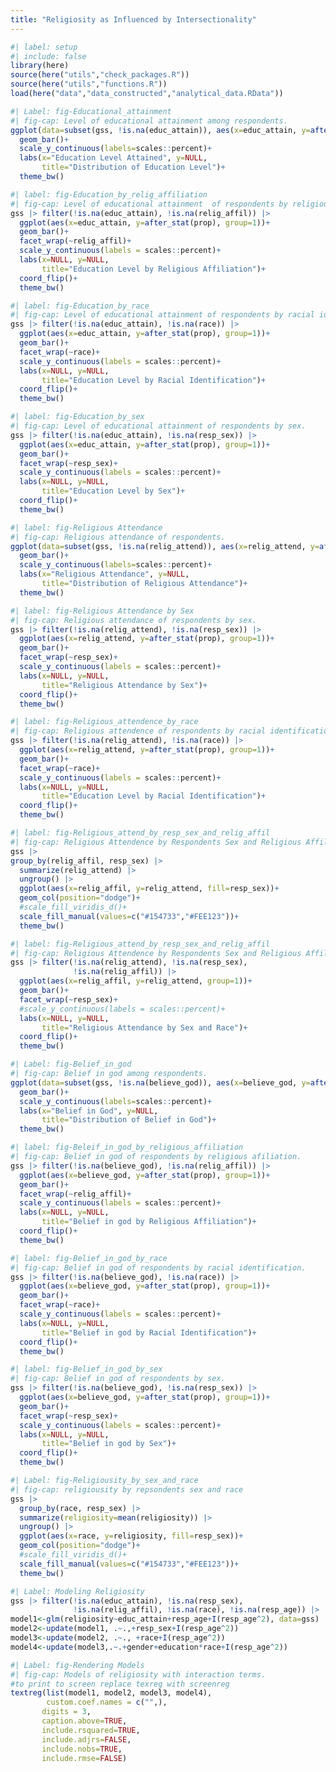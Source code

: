 ```yaml
---
title: "Religiosity as Influenced by Intersectionality"
---
```


```r
#| label: setup
#| include: false
library(here)
source(here("utils","check_packages.R"))
source(here("utils","functions.R"))
load(here("data","data_constructed","analytical_data.RData"))
```


```r
#| Label: fig-Educational_attainment
#| fig-cap: Level of educational attainment among respondents. 
ggplot(data=subset(gss, !is.na(educ_attain)), aes(x=educ_attain, y=after_stat(prop), group=1))+
  geom_bar()+
  scale_y_continuous(labels=scales::percent)+
  labs(x="Education Level Attained", y=NULL, 
       title="Distribution of Education Level")+
  theme_bw()
```

```r
#| label: fig-Education_by_relig_affiliation
#| fig-cap: Level of educational attainment  of respondents by religious afiliation.
gss |> filter(!is.na(educ_attain), !is.na(relig_affil)) |>
  ggplot(aes(x=educ_attain, y=after_stat(prop), group=1))+
  geom_bar()+
  facet_wrap(~relig_affil)+
  scale_y_continuous(labels = scales::percent)+
  labs(x=NULL, y=NULL, 
       title="Education Level by Religious Affiliation")+
  coord_flip()+
  theme_bw()
```

```r
#| label: fig-Education_by_race
#| fig-cap: Level of educational attainment of respondents by racial identification.
gss |> filter(!is.na(educ_attain), !is.na(race)) |>
  ggplot(aes(x=educ_attain, y=after_stat(prop), group=1))+
  geom_bar()+
  facet_wrap(~race)+
  scale_y_continuous(labels = scales::percent)+
  labs(x=NULL, y=NULL, 
       title="Education Level by Racial Identification")+
  coord_flip()+
  theme_bw()
```

```r
#| label: fig-Education_by_sex
#| fig-cap: Level of educational attainment of respondents by sex.
gss |> filter(!is.na(educ_attain), !is.na(resp_sex)) |>
  ggplot(aes(x=educ_attain, y=after_stat(prop), group=1))+
  geom_bar()+
  facet_wrap(~resp_sex)+
  scale_y_continuous(labels = scales::percent)+
  labs(x=NULL, y=NULL, 
       title="Education Level by Sex")+
  coord_flip()+
  theme_bw()
```

```r
#| label: fig-Religious Attendance
#| fig-cap: Religious attendance of respondents. 
ggplot(data=subset(gss, !is.na(relig_attend)), aes(x=relig_attend, y=after_stat(prop), group=1))+
  geom_bar()+
  scale_y_continuous(labels=scales::percent)+
  labs(x="Religious Attendance", y=NULL, 
       title="Distribution of Religious Attendance")+
  theme_bw()
```

```r
#| label: fig-Religious Attendance by Sex
#| fig-cap: Religious attendance of respondents by sex.
gss |> filter(!is.na(relig_attend), !is.na(resp_sex)) |>
  ggplot(aes(x=relig_attend, y=after_stat(prop), group=1))+
  geom_bar()+
  facet_wrap(~resp_sex)+
  scale_y_continuous(labels = scales::percent)+
  labs(x=NULL, y=NULL, 
       title="Religious Attendance by Sex")+
  coord_flip()+
  theme_bw()
```

```r
#| label: fig-Religious_attendence_by_race
#| fig-cap: Religious attendence of respondents by racial identification.
gss |> filter(!is.na(relig_attend), !is.na(race)) |>
  ggplot(aes(x=relig_attend, y=after_stat(prop), group=1))+
  geom_bar()+
  facet_wrap(~race)+
  scale_y_continuous(labels = scales::percent)+
  labs(x=NULL, y=NULL, 
       title="Education Level by Racial Identification")+
  coord_flip()+
  theme_bw()
```

```r
#| label: fig-Religious_attend_by_resp_sex_and_relig_affil
#| fig-cap: Religious Attendence by Respondents Sex and Religious Affiliation
gss |>  
group_by(relig_affil, resp_sex) |>
  summarize(relig_attend) |>
  ungroup() |>
  ggplot(aes(x=relig_affil, y=relig_attend, fill=resp_sex))+
  geom_col(position="dodge")+
  #scale_fill_viridis_d()+
  scale_fill_manual(values=c("#154733","#FEE123"))+
  theme_bw()
```

```r
#| label: fig-Religious_attend_by_resp_sex_and_relig_affil
#| fig-cap: Religious Attendence by Respondents Sex and Religious Affiliation
gss |> filter(!is.na(relig_attend), !is.na(resp_sex),
              !is.na(relig_affil)) |>
  ggplot(aes(x=relig_affil, y=relig_attend, group=1))+
  geom_bar()+
  facet_wrap(~resp_sex)+
  #scale_y_continuous(labels = scales::percent)+
  labs(x=NULL, y=NULL, 
       title="Religious Attendance by Sex and Race")+
  coord_flip()+
  theme_bw()
```

```r
#| Label: fig-Belief_in_god
#| fig-cap: Belief in god among respondents. 
ggplot(data=subset(gss, !is.na(believe_god)), aes(x=believe_god, y=after_stat(prop), group=1))+
  geom_bar()+
  scale_y_continuous(labels=scales::percent)+
  labs(x="Belief in God", y=NULL, 
       title="Distribution of Belief in God")+
  theme_bw()
```

```r
#| label: fig-Beleif_in_god_by_religious_affiliation
#| fig-cap: Belief in god of respondents by religious afiliation.
gss |> filter(!is.na(believe_god), !is.na(relig_affil)) |>
  ggplot(aes(x=believe_god, y=after_stat(prop), group=1))+
  geom_bar()+
  facet_wrap(~relig_affil)+
  scale_y_continuous(labels = scales::percent)+
  labs(x=NULL, y=NULL, 
       title="Belief in god by Religious Affiliation")+
  coord_flip()+
  theme_bw()
```

```r
#| label: fig-Belief_in_god_by_race
#| fig-cap: Belief in god of respondents by racial identification.
gss |> filter(!is.na(believe_god), !is.na(race)) |>
  ggplot(aes(x=believe_god, y=after_stat(prop), group=1))+
  geom_bar()+
  facet_wrap(~race)+
  scale_y_continuous(labels = scales::percent)+
  labs(x=NULL, y=NULL, 
       title="Belief in god by Racial Identification")+
  coord_flip()+
  theme_bw()
```

```r
#| label: fig-Belief_in_god_by_sex
#| fig-cap: Belief in god of respondents by sex.
gss |> filter(!is.na(believe_god), !is.na(resp_sex)) |>
  ggplot(aes(x=believe_god, y=after_stat(prop), group=1))+
  geom_bar()+
  facet_wrap(~resp_sex)+
  scale_y_continuous(labels = scales::percent)+
  labs(x=NULL, y=NULL, 
       title="Belief in god by Sex")+
  coord_flip()+
  theme_bw()
```

```r
#| Label: fig-Religiousity_by_sex_and_race
#| fig-cap: religiousity by repsondents sex and race
gss |>
  group_by(race, resp_sex) |>
  summarize(religiosity=mean(religiosity)) |>
  ungroup() |>
  ggplot(aes(x=race, y=religiosity, fill=resp_sex))+
  geom_col(position="dodge")+
  #scale_fill_viridis_d()+
  scale_fill_manual(values=c("#154733","#FEE123"))+
  theme_bw()

```


```r
#| Label: Modeling Religiosity 
gss |> filter(!is.na(educ_attain), !is.na(resp_sex),
              !is.na(relig_affil), !is.na(race), !is.na(resp_age)) |>
model1<-glm(religiosity~educ_attain+resp_age+I(resp_age^2), data=gss)
model2<-update(model1, .~.,+resp_sex+I(resp_age^2))
model3<-update(model2, .~., +race+I(resp_age^2))
model4<-update(model3,.~.+gender+education*race+I(resp_age^2))
```

```r
#| Label: fig-Rendering Models
#| fig-cap: Models of religiosity with interaction terms.
#to print to screen replace texreg with screenreg
textreg(list(model1, model2, model3, model4),
        custom.coef.names = c("",),
       digits = 3,
       caption.above=TRUE, 
       include.rsquared=TRUE,
       include.adjrs=FALSE,
       include.nobs=TRUE,
       include.rmse=FALSE)
```


